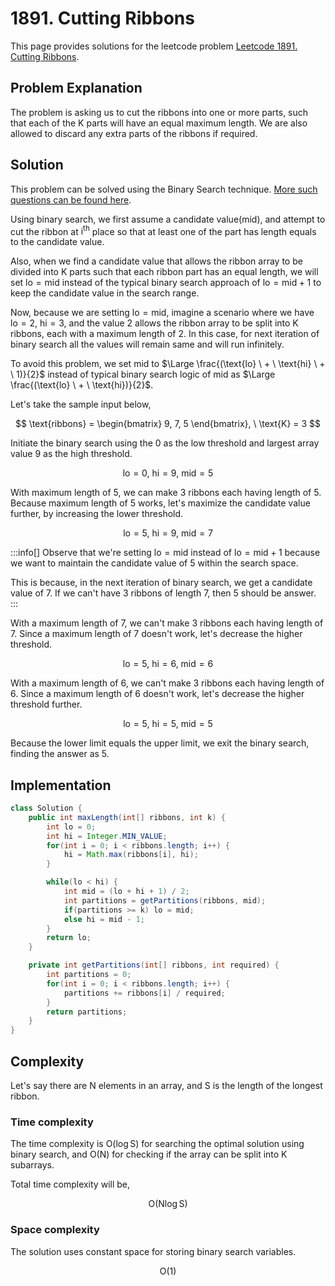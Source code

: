 
# 1891. Cutting Ribbons

This page provides solutions for the leetcode problem [Leetcode 1891. Cutting Ribbons](https://leetcode.com/problems/cutting-ribbons/).

## Problem Explanation

The problem is asking us to cut the ribbons into one or more parts, such that each of the $\text{K}$ parts will have an equal maximum length. We are also allowed to discard any extra parts of the ribbons if required.

## Solution

This problem can be solved using the Binary Search technique. [More such questions can be found here](/binary-search/split-array-into-k-subarrays).

Using binary search, we first assume a candidate value($\text{mid}$), and attempt to cut the ribbon at $\text{i}^{\text{th}}$ place so that at least one of the part has length equals to the candidate value. 

Also, when we find a candidate value that allows the ribbon array to be divided into $\text{K}$ parts such that each ribbon part has an equal length, we will set $\text{lo} = \text{mid}$ instead of the typical binary search approach of $\text{lo} = \text{mid} + 1$ to keep the candidate value in the search range.

Now, because we are setting $\text{lo} = \text{mid}$, imagine a scenario where we have $\text{lo} = 2$, $\text{hi} = 3$, and the value $2$ allows the ribbon array to be split into $\text{K}$ ribbons, each with a maximum length of $2$. In this case, for next iteration of binary search all the values will remain same and will run infinitely.

To avoid this problem, we set $\text{mid}$ to $\Large  \frac{(\text{lo} \ + \ \text{hi} \ + \ 1)}{2}$ instead of typical binary search logic of $\text{mid}$ as $\Large \frac{(\text{lo} \ + \ \text{hi})}{2}$.



Let's take the sample input below,

$$
\text{ribbons} = \begin{bmatrix} 9, 7, 5 \end{bmatrix},  \ \text{K} = 3
$$

Initiate the binary search using the $0$ as the low threshold and largest array value $9$ as the high threshold.

$$
\text{lo} = 0, \ \text{hi} = 9, \ \text{mid} = 5
$$

With maximum length of $5$, we can make $3$ ribbons each having length of $5$. Because maximum length of $5$ works, let's maximize the candidate value further, by increasing the lower threshold.

$$
\text{lo} = 5, \ \text{hi} = 9, \ \text{mid} = 7
$$

:::info[]
Observe that we're setting $\text{lo} = \text{mid}$ instead of $\text{lo} = \text{mid} + 1$ because we want to maintain the candidate value of $5$ within the search space.

This is because, in the next iteration of binary search, we get a candidate value of $7$. If we can't have $3$ ribbons of length $7$, then $5$ should be answer.
:::

With a maximum length of $7$, we can't make $3$ ribbons each having length of $7$. Since a maximum length of $7$ doesn't work, let's decrease the higher threshold.

$$
\text{lo} = 5, \ \text{hi} = 6, \ \text{mid} = 6
$$

With a maximum length of $6$, we can't make $3$ ribbons each having length of $6$. Since a maximum length of $6$ doesn't work, let's decrease the higher threshold further.


$$
\text{lo} = 5, \ \text{hi} = 5, \ \text{mid} = 5
$$

Because the lower limit equals the upper limit, we exit the binary search, finding the answer as $5$.


## Implementation

<Tabs>
  <TabItem value="Java" label="Java" default>

```java
class Solution {
    public int maxLength(int[] ribbons, int k) {
        int lo = 0;
        int hi = Integer.MIN_VALUE;
        for(int i = 0; i < ribbons.length; i++) {
            hi = Math.max(ribbons[i], hi);
        }

        while(lo < hi) {
            int mid = (lo + hi + 1) / 2;
            int partitions = getPartitions(ribbons, mid);
            if(partitions >= k) lo = mid;
            else hi = mid - 1;
        }
        return lo;
    }

    private int getPartitions(int[] ribbons, int required) {
        int partitions = 0;
        for(int i = 0; i < ribbons.length; i++) {
            partitions += ribbons[i] / required;
        }
        return partitions;
    }
}
```
</TabItem>
</Tabs>

## Complexity 

Let's say there are $\text{N}$ elements in an array, and $\text{S}$ is the length of the longest ribbon.

### Time complexity 

The time complexity is $\text{O}(\log \text{S})$ for searching the optimal solution using binary search, and $\text{O}(\text{N})$ for checking if the array can be split into $\text{K}$ subarrays. 

Total time complexity will be, 

$$
\text{O}(\text{N} \log \text{S})
$$



### Space complexity

The solution uses constant space for storing binary search variables.

$$
\text{O}(1)
$$

